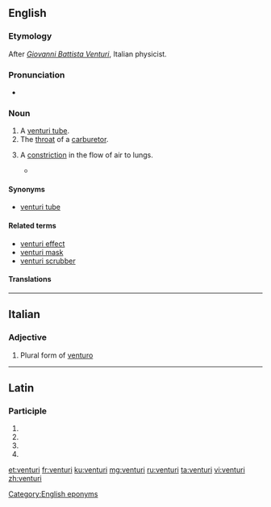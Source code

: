 {{also|Venturi}}
==English==
{{wikipedia}}

===Etymology===
After ''[[w:Giovanni Battista Venturi|Giovanni Battista Venturi]]'', Italian physicist.

===Pronunciation===
* {{IPA|/vɛnˈtjʊəri/|lang=en}}

===Noun===
{{en-noun|s|venturi}}

# A [[venturi tube]].
# The [[throat]] of a [[carburetor]].
# {{context|rare|pathology|lang=en}} A [[constriction]] in the flow of air to lungs.
#* {{quote-book|year=1973|passage=He’s at the age where mucus is a daily companion, a culture of mucus among the old, mucus in a thousand manifestations, appearing in clots by total surprise on a friend’s tablecloth, rimming his breath-passages at night in hard '''venturi''', enough to darken the outlines of dreams and send him awake, pleading.|author=Thomas Pynchon|title=Gravity's Rainbow}}

====Synonyms====
* [[venturi tube]]

====Related terms====
* [[venturi effect]]
* [[venturi mask]]
* [[venturi scrubber]]

====Translations====
{{trans-see|venturi tube}}

{{trans-see|throat of a carburetor|throat}}

[[Category:English eponyms]]

----

==Italian==

===Adjective===
{{head|it|adjective form}}

# Plural form of [[venturo]]

----

==Latin==

===Participle===
{{la-part-form|ventūrī}}

# {{inflection of|ventūrus||nom|m|p|lang=la}}
# {{inflection of|ventūrus||gen|m|s|lang=la}}
# {{inflection of|ventūrus||gen|n|s|lang=la}}
# {{inflection of|ventūrus||voc|m|p|lang=la}}

[[et:venturi]]
[[fr:venturi]]
[[ku:venturi]]
[[mg:venturi]]
[[ru:venturi]]
[[ta:venturi]]
[[vi:venturi]]
[[zh:venturi]]